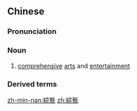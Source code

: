 {{also|综艺}}
==Chinese==
{{zh-forms|s=综艺}}

===Pronunciation===
{{zh-pron
|m=綜yì
|c=zung1 ngai6
|mn=chong-gē
|cat=n
}}

===Noun===
{{zh-noun}}

# [[comprehensive]] [[arts]] and [[entertainment]]

===Derived terms===
{{zh-der|綜藝節目}}

[[zh-min-nan:綜藝]]
[[zh:綜藝]]